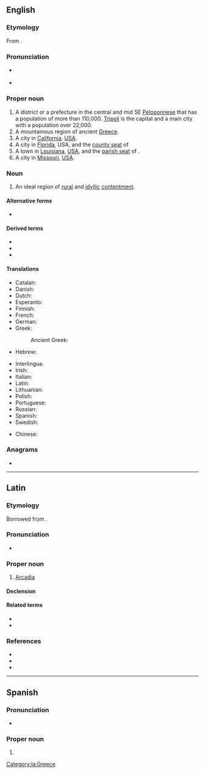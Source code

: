 {{also|arcadia|Arcádia}}
==English==
{{wikipedia}}

===Etymology===
From {{der|en|grc|Ἀρκαδία}}.

===Pronunciation===
* {{a|GA}} {{IPA|en|/ɑɹˈkeɪdi.ə/}}
* {{rhymes|en|eɪdiə}}

===Proper noun===
{{en-proper noun}}

# A district or a prefecture in the central and mid SE [[Peloponnese]] that has a population of more than 110,000. [[Tripoli]] is the capital and a main city with a population over 22,000.
# A mountainous region of ancient [[Greece]].
# A city in [[California]], [[USA]].
# A city in [[Florida]], USA, and the [[county seat]] of {{l|en|DeSoto County}}
# A town in [[Louisiana]], [[USA]], and the [[parish seat]] of {{l|en|Bienville Parish}}.
# A city in [[Missouri]], [[USA]].

=== Noun ===
{{en-noun}}

#{{label|en|figurative}} An ideal region of [[rural]] and [[idyllic]] [[contentment]].

====Alternative forms====
* {{sense|ideal region}} {{l|en|arcadia}}

====Derived terms====
* {{l|en|Arcadian}}
* {{l|en|Arcadic}}
* {{l|en|Arcady}}

====Translations====
{{trans-top|A district or a prefecture in the central and mid SE Peloponnese}}
* Catalan: {{t|ca|Arcàdia}}
* Danish: {{t|da|Arkadien}}
* Dutch: {{t|nl|Arcadië}}
* Esperanto: {{l|eo|Arkadio}}
* Finnish: {{t+|fi|Arkadia}}
* French: {{t+|fr|Arcadie}}
* German: {{t+|de|Arkadien}}
* Greek: {{t+|el|Αρκαδία|f}}
*: Ancient Greek: {{t|grc|Ἀρκαδία|f}}
* Hebrew: {{t|he|ארקאדיה|f|tr=Arkadia}}
{{trans-mid}}
* Interlingua: {{t|ia|Arcadia}}
* Irish: {{t|ga|an Arcáid|f}}
* Italian: {{t|it|Arcadia|f}}
* Latin: {{t|la|Arcadia|f}}
* Lithuanian: {{t|lt|Arkadija}}
* Polish: {{t+|pl|Arkadia|f}}
* Portuguese: {{t|pt|Arcádia|f}}
* Russian: {{t+|ru|Арка́дия|f}}
* Spanish: {{t|es|Arcadia|f}}
* Swedish: {{t|sv|Arkadien|n}}
{{trans-bottom}}
{{trans-top|An ideal region of rural and idyllic contentment}}
* Chinese: {{t+|cmn|世外桃源|tr=shìwàitáoyuán|sc=Hani}}
{{trans-bottom}}

===Anagrams===
* {{anagrams|en|a=aaacdir|acardia}}

{{topics|en|Florida, USA|Louisiana, USA|Fictional locations}}

----

==Latin==

===Etymology===
Borrowed from {{bor|la|grc|Ἀρκαδία}}.

===Pronunciation===
* {{la-IPA|Arcadia}}

===Proper noun===
{{la-proper noun|Arcadia<1>}}

# [[#English|Arcadia]]

====Declension====
{{la-ndecl|Arcadia<1>}}

====Related terms====
* {{l|la|Arcadicus}}
* {{l|la|Arcadius}}

===References===
* {{R:L&S|Arcadia1}}
* {{R:Gaffiot}}
* {{R:Smith's Geography}}

[[Category:la:Greece]]

----

==Spanish==
{{wikipedia|lang=es}}

===Pronunciation===
* {{es-IPA}}

===Proper noun===
{{es-proper noun|f}}

# {{l|en|Arcadia}}